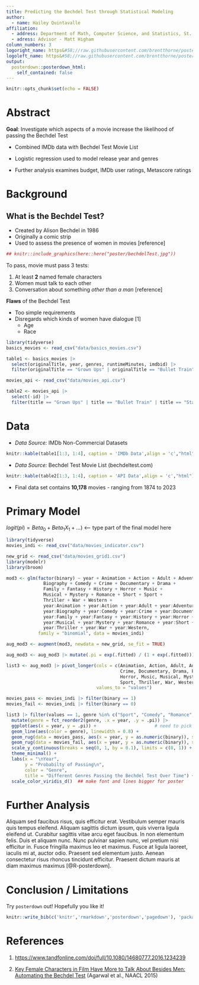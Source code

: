 ```yaml
---
title: Predicting the Bechdel Test through Statistical Modeling 
author:
  - name: Hailey Quintavalle
affiliation:
  - address: Department of Math, Computer Science, and Statistics, St. Lawrence University 
  - adress: Advisor - Matt Higham
column_numbers: 3
logoright_name: https&#58;//raw.githubusercontent.com/brentthorne/posterdown/master/images/betterhexlogo.png
logoleft_name: https&#58;//raw.githubusercontent.com/brentthorne/posterdown/master/images/betterhexlogo.png
output: 
  posterdown::posterdown_html:
    self_contained: false
---
```


```r
knitr::opts_chunk$set(echo = FALSE)
```

# Abstract

**Goal**: Investigate which aspects of a movie increase the likelihood of passing the Bechdel Test

- Combined IMDb data with Bechdel Test Movie List

- Logistic regression used to model release year and genres 

- Further analysis examines budget, IMDb user ratings, Metascore ratings 


# Background

## What is the **Bechdel Test**?

- Created by Alison Bechdel in 1986
- Originally a comic strip 
- Used to assess the presence of women in movies [reference]

```r
## knitr::include_graphics(here::here("poster/bechdelTest.jpg"))
```


To pass, movie must pass 3 tests:

1. At least **2** named female characters
2. Women must talk to each other
3. Conversation about something *other than a man* [reference]

**Flaws** of the Bechdel Test

- Too simple requirements
- Disregards which kinds of women have dialogue [1]
  - Age
  - Race


```r
library(tidyverse)
basics_movies <- read_csv("data/basics_movies.csv")

table1 <- basics_movies |> 
  select(originalTitle, year, genres, runtimeMinutes, imdbid) |> 
  filter(originalTitle == "Grown Ups" | originalTitle == "Bullet Train" | originalTitle == "Star Wars")

movies_api <- read_csv("data/movies_api.csv")

table2 <- movies_api |> 
  select(-id) |> 
  filter(title == "Grown Ups" | title == "Bullet Train" | title == "Star Wars")

```



# Data

- *Data Source:* IMDb Non-Commercial Datasets

```r
knitr::kable(table1[1:3, 1:4], caption = 'IMDb Data',align = 'c',"html")
```

- *Data Source:* Bechdel Test Movie List (bechdeltest.com)

```r
knitr::kable(table2[1:3, 1:4], caption = 'API Data',align = 'c',"html")
```


- Final data set contains **10,178** movies - ranging from 1874 to 2023








# Primary Model 

$logit(pi) = Beta_0 + Beta_1X_1 + ...)$  <-- type part of the final model here

```r
library(tidyverse)
movies_indi <- read_csv("data/movies_indicator.csv")

new_grid <- read_csv("data/movies_grid1.csv")
library(modelr)
library(broom)

mod3 <- glm(factor(binary) ~ year + Animation + Action + Adult + Adventure +
              Biography + Comedy + Crime + Documentary + Drama +
              Family + Fantasy + History + Horror + Music +
              Musical + Mystery + Romance + Short + Sport +
              Thriller + War + Western +
              year:Animation + year:Action + year:Adult + year:Adventure +
              year:Biography + year:Comedy + year:Crime + year:Documentary + year:Drama +
              year:Family + year:Fantasy + year:History + year:Horror + year:Music +
              year:Musical + year:Mystery + year:Romance + year:Short + year:Sport +
              year:Thriller + year:War + year:Western, 
            family = "binomial", data = movies_indi)

aug_mod3 <- augment(mod3, newdata = new_grid, se_fit = TRUE)

aug_mod3 <- aug_mod3 |> mutate(.pi = exp(.fitted) / (1 + exp(.fitted)))

list3 <- aug_mod3 |> pivot_longer(cols = c(Animation, Action, Adult, Adventure, Biography, Comedy, 
                                           Crime, Documentary, Drama, Family, Fantasy, History, 
                                           Horror, Music, Musical, Mystery, Romance, Short, 
                                           Sport, Thriller, War, Western), names_to = "genre", 
                                  values_to = "values")

movies_pass <- movies_indi |> filter(binary == 1)
movies_fail <- movies_indi |> filter(binary == 0)

list3 |> filter(values == 1, genre %in% c("Sport", "Comedy", "Romance", "Action", "Documentary", "War", "Western")) |> 
  mutate(genre = fct_reorder2(genre, .x = year, .y = .pi)) |>
  ggplot(aes(x = year, y = .pi)) +                      # need to pick which genres to keep in visual
  geom_line(aes(color = genre), linewidth = 0.8) + 
  geom_rug(data = movies_pass, aes(x = year, y = as.numeric(binary)), sides = "t") +  ## alpha = 0.4
  geom_rug(data = movies_fail, aes(x = year, y = as.numeric(binary)), sides = "b") +  
  scale_y_continuous(breaks = seq(0, 1, by = 0.1), limits = c(0, 1)) + 
  theme_minimal() +
  labs(x = "\nYear",
       y = "Probabilty of Passing\n", 
       color = "Genre",
       title = "Different Genres Passing the Bechdel Test Over Time") +
  scale_color_viridis_d()  ## make font and lines bigger for poster
```










# Further Analysis

Aliquam sed faucibus risus, quis efficitur erat. Vestibulum semper mauris quis tempus eleifend. Aliquam sagittis dictum ipsum, quis viverra ligula eleifend ut. Curabitur sagittis vitae arcu eget faucibus. In non elementum felis. Duis et aliquam nunc. Nunc pulvinar sapien nunc, vel pretium nisi efficitur in. Fusce fringilla maximus leo et maximus. Fusce at ligula laoreet, iaculis mi at, auctor odio. Praesent sed elementum justo. Aenean consectetur risus rhoncus tincidunt efficitur. Praesent dictum mauris at diam maximus maximus [@R-posterdown].

# Conclusion / Limitations

Try `posterdown` out! Hopefully you like it!

```r
knitr::write_bib(c('knitr','rmarkdown','posterdown','pagedown'), 'packages.bib')
```

# References

1. <https://www.tandfonline.com/doi/full/10.1080/14680777.2016.1234239>

2. [Key Female Characters in Film Have More to Talk About Besides Men: Automating the Bechdel Test](https://aclanthology.org/N15-1084) (Agarwal et al., NAACL 2015)



